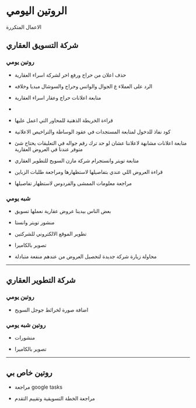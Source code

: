 # الروتين اليومي

الاعمال المتكررة

## شركة التسويق العقاري

### روتين يومي

- حذف اعلان من حراج ورفع اخر لشركة اسراء العقارية

- الرد على العملاء ع الجوال والواتس وحراج والسوشال ميديا وخلافه

- متابعة اعلانات حراج وعقار اسراء العقارية

- 

- قراءة الخريطة الذهنية للمحاور التي اعمل عليها

- كود نفاذ للدخول لمتابعة المستجدات في عقود الوساطة والتراخيص الاعلانية


- متابعة اعلانات مشابهة لاعلاننا عشان لو حد ترك رقم جواله في التعليقات يحتاج شئ متوفر عندنا في العروض العقارية

- متابعة تويتر وانستجرام شركة مازن السويح للتطوير العقاري

- قراءة العروض اللي عندي بتفاصيلها لاستظهارها ومراجعة طلبات الزباين

- مراجعة معلومات الممشى والفردوس لاستظهار تفاصيلها


### شبه يومي

- بعض الناس بيدينا عروض عقارية نعملها تسويق


- منشور تويتر وانستا

- تطوير الموقع الالكتروني للشركتين

- تصوير بالكاميرا 



- محاولة زيارة شركة جديدة لتحصيل العروض من عندهم منفعة متبادلة

---

## شركة التطوير العقاري

### روتين يومي

- اضافة صورة لخرائط جوجل السويح 



### روتين شبه يومي

- منشورات

- تصوير بالكاميرا 
---

## روتين خاص بي

- مراجعة google tasks

- مراجعة الخطة التسويقية وتقييم التقدم

